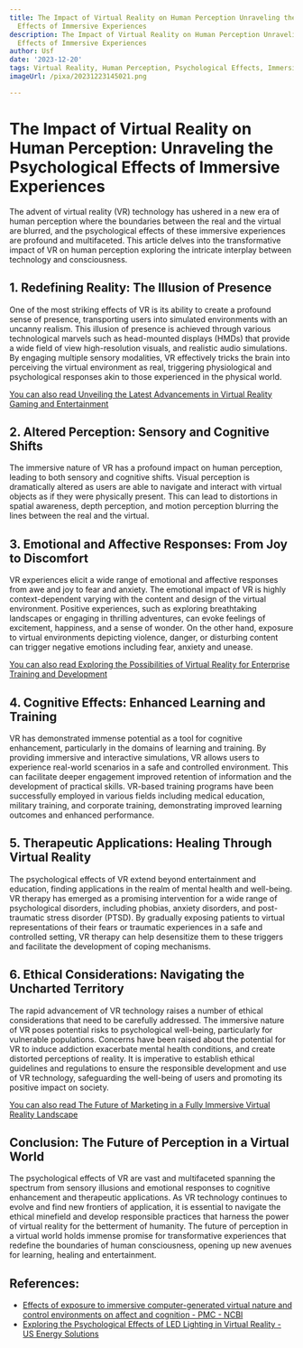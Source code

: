 ```yaml
---
title: The Impact of Virtual Reality on Human Perception Unraveling the Psychological
  Effects of Immersive Experiences
description: The Impact of Virtual Reality on Human Perception Unraveling the Psychological
  Effects of Immersive Experiences
author: Usf
date: '2023-12-20'
tags: Virtual Reality, Human Perception, Psychological Effects, Immersive Experiences
imageUrl: /pixa/20231223145021.png

---
```

# The  Impact  of Virtual  Reality on Human Perception: Unraveling the Psychological Effects of Immersive Experiences

The advent of virtual reality (VR) technology  has ushered in a new era of human perception where the boundaries between the real and the virtual are blurred,  and  the psychological effects of these immersive experiences are profound and multifaceted. This article delves into the transformative impact of  VR on human perception exploring the intricate interplay between technology and consciousness.

## 1. Redefining Reality: The Illusion of Presence

One of the most striking effects of VR  is its ability to create a profound sense of presence, transporting users into simulated environments with  an  uncanny realism. This illusion of presence is achieved  through various technological marvels such as head-mounted displays (HMDs) that provide  a wide field of  view high-resolution visuals, and  realistic audio simulations. By engaging multiple sensory modalities, VR effectively tricks the brain  into perceiving the virtual environment as real, triggering physiological and psychological  responses akin to those experienced in the physical world.

[You can also read Unveiling the Latest  Advancements in Virtual  Reality Gaming and Entertainment](Unveiling%20the%20Latest%20Advancements%20in%20Virtual%20Reality%20Gaming%20and%20Entertainment)


## 2. Altered Perception: Sensory and Cognitive Shifts

The immersive nature  of VR has a profound impact on human perception, leading  to both sensory and cognitive  shifts. Visual perception is dramatically altered as users are able to navigate and interact with virtual objects  as if they  were  physically present. This can lead to  distortions in spatial awareness, depth perception, and motion perception blurring the  lines between the real and the virtual.

## 3. Emotional and Affective Responses: From Joy to Discomfort

VR experiences elicit a wide range of emotional and affective responses from awe and joy to fear and anxiety. The emotional impact of VR is highly context-dependent varying with the content and design of the virtual environment. Positive experiences,  such as exploring breathtaking  landscapes or engaging in thrilling adventures, can evoke feelings of excitement, happiness, and a sense of wonder. On  the other hand,  exposure to virtual environments depicting violence, danger, or disturbing content  can trigger negative emotions including fear, anxiety and unease.

[You can also read Exploring the Possibilities of Virtual Reality for Enterprise Training and Development](Exploring%20the%20Possibilities%20of%20Virtual%20Reality%20for%20Enterprise%20Training%20and%20Development)


## 4. Cognitive  Effects: Enhanced Learning and Training

VR has demonstrated immense potential as a tool for cognitive  enhancement, particularly in  the domains of learning and training. By providing immersive and interactive simulations, VR allows users to  experience real-world  scenarios in  a safe and controlled environment. This can facilitate deeper engagement improved retention of information and the development of practical skills. VR-based training programs have been successfully employed in various  fields including medical education, military training, and corporate training, demonstrating improved learning outcomes and enhanced performance.

## 5. Therapeutic  Applications: Healing Through Virtual Reality

The psychological  effects of  VR extend beyond entertainment and education, finding applications in the realm of mental health and well-being. VR therapy has emerged as a promising intervention for a wide range of psychological disorders, including phobias, anxiety disorders, and post-traumatic stress disorder (PTSD).  By gradually exposing patients to  virtual representations of their fears or traumatic  experiences in a safe and controlled setting, VR therapy can help desensitize them to these triggers and facilitate the development of coping  mechanisms.

## 6. Ethical Considerations: Navigating the Uncharted Territory

The rapid  advancement of  VR technology raises a  number  of ethical considerations that need to be  carefully addressed. The immersive nature of VR poses potential risks to psychological well-being, particularly for  vulnerable populations. Concerns have been raised about the potential for VR to induce addiction exacerbate mental health conditions, and create distorted perceptions of reality. It is imperative to establish ethical guidelines and regulations to ensure the responsible development and use of VR technology, safeguarding the well-being of  users and promoting its  positive impact on society.

[You can  also  read The Future of Marketing in a Fully Immersive Virtual Reality Landscape](The%20Future%20of%20Marketing%20in%20a%20Fully%20Immersive%20Virtual%20Reality%20Landscape)


## Conclusion: The Future of Perception in  a Virtual World

The psychological effects of VR are vast and multifaceted spanning the spectrum from sensory illusions  and emotional responses to cognitive enhancement  and therapeutic applications. As  VR technology  continues to  evolve and find new  frontiers  of application, it is essential to navigate the ethical minefield and develop responsible practices that  harness the power of virtual reality for the betterment of humanity.  The  future  of perception in  a  virtual world holds immense promise for transformative experiences that redefine the boundaries of human consciousness,  opening  up new avenues for learning, healing  and entertainment.

## References:
- [Effects of exposure to immersive computer-generated virtual nature and control environments on affect and cognition - PMC - NCBI](https://www.ncbi.nlm.nih.gov/pmc/articles/PMC9815073/)
- [Exploring the Psychological Effects of LED Lighting in Virtual Reality - US Energy Solutions](https://energy5.com/exploring-the-psychological-effects-of-led-lighting-in-virtual-reality)
